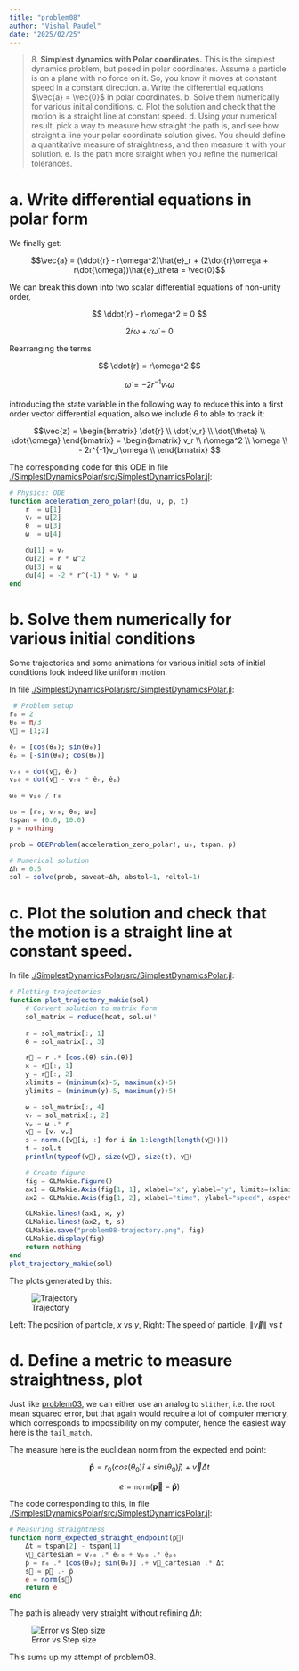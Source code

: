 ```yaml
---
title: "problem08"
author: "Vishal Paudel"
date: "2025/02/25"
---
```


> 8\. **Simplest dynamics with Polar coordinates.** This is the simplest dynamics problem, but posed in polar coordinates. Assume a particle is on a plane with no force on it. So, you know it moves at constant speed in a constant direction.
>     a. Write the differential equations $\vec{a} = \vec{0}$ in polar coordinates.
>     b. Solve them numerically for various initial conditions.
>     c. Plot the solution and check that the motion is a straight line at constant speed.
>     d. Using your numerical result, pick a way to measure how straight the path is, and see how straight a line your polar coordinate solution gives. You should define a quantitative measure of straightness, and then measure it with your solution. e. Is the path more straight when you refine the numerical tolerances.

# a. Write differential equations in polar form

We finally get:

$$\vec{a} = (\ddot{r} - r\omega^2)\hat{e}_r + (2\dot{r}\omega + r\dot{\omega})\hat{e}_\theta = \vec{0}$$

We can break this down into two scalar differential equations of non-unity order, 

$$ \ddot{r} - r\omega^2 = 0 $$

$$ 2\dot{r}\omega + r \dot{\omega} = 0 $$

Rearranging the terms

$$ \ddot{r} =  r\omega^2 $$

$$ \dot{\omega} = - 2r^{-1}v_r\omega $$

introducing the state variable in the following way to reduce this into a first order vector differential equation, also we include $\theta$ to able to track it:

$$\vec{z} = 
\begin{bmatrix}
	\dot{r} \\
    \dot{v_r} \\
    \dot{\theta} \\
    \dot{\omega}
\end{bmatrix}
= 
\begin{bmatrix}
	v_r \\
    r\omega^2 \\
    \omega \\
    - 2r^{-1}v_r\omega \\
\end{bmatrix}
$$

The corresponding code for this ODE in file [./SimplestDynamicsPolar/src/SimplestDynamicsPolar.jl](./SimplestDynamicsPolar/src/SimplestDynamicsPolar.jl):

```julia
# Physics: ODE
function aceleration_zero_polar!(du, u, p, t)
    r  = u[1]
    vᵣ = u[2] 
    θ  = u[3]
    ω  = u[4]

    du[1] = vᵣ
    du[2] = r * ω^2
    du[3] = ω
    du[4] = -2 * r^(-1) * vᵣ * ω
end
```

# b. Solve them numerically for various initial conditions

Some trajectories and some animations for various initial sets of initial conditions look indeed like uniform motion.

In file [./SimplestDynamicsPolar/src/SimplestDynamicsPolar.jl](./SimplestDynamicsPolar/src/SimplestDynamicsPolar.jl):

```julia
 # Problem setup
r₀ = 2
θ₀ = π/3
v⃗ = [1;2]

êᵣ = [cos(θ₀); sin(θ₀)]
êₚ = [-sin(θ₀); cos(θ₀)]

vᵣ₀ = dot(v⃗, êᵣ)
vₚ₀ = dot(v⃗ - vᵣ₀ * êᵣ, êₚ)

ω₀ = vₚ₀ / r₀

u₀ = [r₀; vᵣ₀; θ₀; ω₀]
tspan = (0.0, 10.0)
p = nothing

prob = ODEProblem(acceleration_zero_polar!, u₀, tspan, p)

# Numerical solution
Δh = 0.5
sol = solve(prob, saveat=Δh, abstol=1, reltol=1)

```

# c. Plot the solution and check that the motion is a straight line at constant speed.

In file [./SimplestDynamicsPolar/src/SimplestDynamicsPolar.jl](./SimplestDynamicsPolar/src/SimplestDynamicsPolar.jl):

```julia
# Plotting trajectories
function plot_trajectory_makie(sol)
    # Convert solution to matrix form
    sol_matrix = reduce(hcat, sol.u)'
    
    r = sol_matrix[:, 1]
    θ = sol_matrix[:, 3]

    r⃗ = r .* [cos.(θ) sin.(θ)]
    x = r⃗[:, 1]
    y = r⃗[:, 2]
    xlimits = (minimum(x)-5, maximum(x)+5)
    ylimits = (minimum(y)-5, maximum(y)+5)

    ω = sol_matrix[:, 4]
    vᵣ = sol_matrix[:, 2]
    vₚ = ω .* r
    v⃗ = [vᵣ vₚ]
    s = norm.([v⃗[i, :] for i in 1:length(length(v⃗))])
    t = sol.t
    println(typeof(v⃗), size(v⃗), size(t), v⃗)

    # Create figure
    fig = GLMakie.Figure()
    ax1 = GLMakie.Axis(fig[1, 1], xlabel="x", ylabel="y", limits=(xlimits, ylimits), aspect = DataAspect())
    ax2 = GLMakie.Axis(fig[1, 2], xlabel="time", ylabel="speed", aspect = DataAspect())

    GLMakie.lines!(ax1, x, y)
    GLMakie.lines!(ax2, t, s)
    GLMakie.save("problem08-trajectory.png", fig)
    GLMakie.display(fig)
    return nothing
end
plot_trajectory_makie(sol)
```

The plots generated by this:

![Trajectory](../../media/problem08/problem08-trajectory.png)

Left: The position of particle, $x$ vs $y$, Right: The speed of particle, $\|\vec{v}\|$ vs $t$

# d. Define a metric to measure straightness, plot

Just like [problem03](../problem03), we can either use an analog to `slither`, i.e. the root mean squared error, but that again would require a lot of computer memory, which corresponds to impossibility on my computer, hence the easiest way here is the `tail_match`.

The measure here is the euclidean norm from the expected end point:

$$\mathbf{\hat{p}} = r_0\left(cos(\theta_0)\hat{i} + sin(\theta_0)\hat{j}\right) + \vec{v} \Delta t$$

$$e = \texttt{norm}(\mathbf{\vec{p}}-\mathbf{\hat{p}})$$

The code corresponding to this, in file [./SimplestDynamicsPolar/src/SimplestDynamicsPolar.jl](./SimplestDynamicsPolar/src/SimplestDynamicsPolar.jl):

```julia
# Measuring straightness
function norm_expected_straight_endpoint(p⃗)
    Δt = tspan[2] - tspan[1]
    v⃗_cartesian = vᵣ₀ .* êᵣ₀ + vₚ₀ .* êₚ₀
    p̂ = r₀ .* [cos(θ₀); sin(θ₀)] .+ v⃗_cartesian .* Δt
    s⃗ = p⃗ .- p̂
    e = norm(s⃗)
    return e
end
```

The path is already very straight without refining $\Delta h$:

![Error vs Step size](../../media/problem08/problem08-error.png)

This sums up my attempt of problem08.

